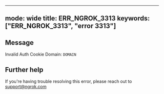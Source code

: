 
---
mode: wide
title: ERR_NGROK_3313
keywords: ["ERR_NGROK_3313", "error 3313"]
---

## Message
Invalid Auth Cookie Domain: `DOMAIN`




## Further help
If you're having trouble resolving this error, please reach out to [support@ngrok.com](mailto:support@ngrok.com?subject=Help%20with%20ERR_NGROK_3313)

